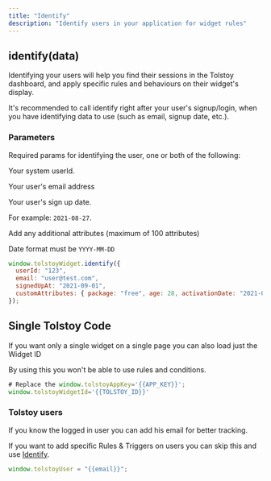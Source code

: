 ```yaml
---
title: "Identify"
description: "Identify users in your application for widget rules"
---
```


## identify(data)

Identifying your users will help you find their sessions in the Tolstoy dashboard, and apply specific rules and behaviours on their widget's display.

It's recommended to call identify right after your user's signup/login, when you have identifying data to use (such as email, signup date, etc.).

### Parameters

<Param query="data" type="Data" required>

Required params for identifying the user, one or both of the following:

<Expandable title="Data">

<Param query="userId" type="string" required>

Your system userId.

</Param>

<Param query="email" type="string" required>

Your user's email address

</Param>

</Expandable>

</Param>

<Param query="signedUpAt" type="string">

Your user's sign up date.

For example: `2021-08-27`.

</Param>

<Param query="customAttributes" type="Object">

Add any additional attributes (maximum of 100 attributes)

<Note>Date format must be `YYYY-MM-DD`</Note>

</Param>

```javascript
window.tolstoyWidget.identify({
  userId: "123",
  email: "user@test.com",
  signedUpAt: "2021-09-01",
  customAttributes: { package: "free", age: 28, activationDate: "2021-09-10" },
});
```


## Single Tolstoy Code

If you want only a single widget on a single page you can also load just the Widget ID

<Warning>By using this you won't be able to use rules and conditions.</Warning>

```javascript
# Replace the window.tolstoyAppKey='{{APP_KEY}}';
window.tolstoyWidgetId='{{TOLSTOY_ID}}'
```

### Tolstoy users

If you know the logged in user you can add his email for better tracking.

If you want to add specific Rules & Triggers on users you can skip this and use [Identify](/javascript-sdk/installation).

```javascript
window.tolstoyUser = "{{email}}";
``` 





